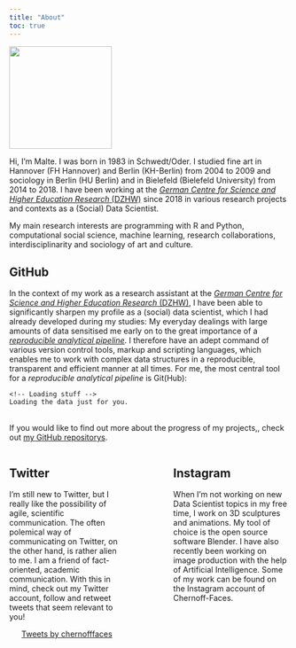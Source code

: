 ```yaml
---
title: "About"
toc: true
---
```


<head>
  <style>
    .column {
      height: 800px;
      overflow-y: auto;
    }
  </style>
</head>



![](images/avatar_circle.png){fig-align="center" width="185"}

Hi, I'm Malte. I was born in 1983 in Schwedt/Oder. I studied fine art in Hannover (FH Hannover) and Berlin (KH-Berlin) from 2004 to 2009 and sociology in Berlin (HU Berlin) and in Bielefeld (Bielefeld University) from 2014 to 2018. I have been working at the [*German Centre for Science and Higher Education Research* (DZHW)](https://www.dzhw.eu/en/index_html) since 2018 in various research projects and contexts as a (Social) Data Scientist.

My main research interests are programming with R and Python, computational social science, machine learning, research collaborations, interdisciplinarity and sociology of art and culture.

## GitHub

In the context of my work as a research assistant at the [*German Centre for Science and Higher Education Research* (DZHW)](https://www.dzhw.eu/en/index_html), I have been able to significantly sharpen my profile as a (social) data scientist, which I had already developed during my studies: My everyday dealings with large amounts of data sensitised me early on to the great importance of a [*reproducible analytical pipeline*](https://analysisfunction.civilservice.gov.uk/support/reproducible-analytical-pipelines/). I therefore have an adept command of various version control tools, markup and scripting languages, which enables me to work with complex data structures in a reproducible, transparent and efficient manner at all times. For me, the most central tool for a *reproducible analytical pipeline* is Git(Hub):

<!-- Include the library. -->

```{=html}
<script
  src="https://unpkg.com/github-calendar@latest/dist/github-calendar.min.js">
</script>
```
<!-- Optionally, include the theme (if you don't want to struggle to write the CSS) -->

```{=html}
<link
  rel="stylesheet"
  href="https://unpkg.com/github-calendar@latest/dist/github-calendar-responsive.css"
/>
```
<!-- Prepare a container for your calendar. -->

::: calendar
```         
<!-- Loading stuff -->
Loading the data just for you.
```
:::

```{=html}

<script>
    // or enable responsive functionality:
    GitHubCalendar(".calendar", "maltehueckstaedt", { responsive: true });

    // Use a proxy
    GitHubCalendar(".calendar", "maltehueckstaedt", {
       proxy (maltehueckstaedt) {
         return fetch(`https://your-proxy.com/github?user=${username}`)
       }
    }).then(r => r.text())
</script>
```
\
If you would like to find out more about the progress of my projects,, check out [my GitHub repositorys](https://github.com/maltehueckstaedt).


:::: {.columns}

::: {.column width="45%"}

## Twitter

I'm still new to Twitter, but I really like the possibility of agile, scientific communication. The often polemical way of communicating on Twitter, on the other hand, is rather alien to me. I am a friend of fact-oriented, academic communication. With this in mind, check out my Twitter account, follow and retweet tweets that seem relevant to you!

<center><a class="twitter-timeline" data-width="330" data-height="500" data-theme="light" href="https://twitter.com/chernofffaces?ref_src=twsrc%5Etfw">Tweets by chernofffaces</a></center>

```{=html}
<script async src="https://platform.twitter.com/widgets.js" charset="utf-8"></script>
```
:::

::: {.column width="10%"}
<!-- empty column to create gap -->
:::

::: {.column width="45%"}

## Instagram

When I'm not working on new Data Scientist topics in my free time, I work on 3D sculptures and animations. My tool of choice is the open source software Blender. I have also recently been working on image production with the help of Artificial Intelligence.  Some of my work can be found on the Instagram account of Chernoff-Faces.

<center>

<blockquote style="width:800;" class="instagram-media" data-instgrm-version="14">

<!-- replace this href with the link to the post -->

<a href='https://www.instagram.com/p/CpnIcAPKTZP/?utm_source=ig_web_copy_link' ></a>

</blockquote>

```{=html}
<script src="//www.instagram.com/embed.js"></script>
```
</center>
:::

::::

